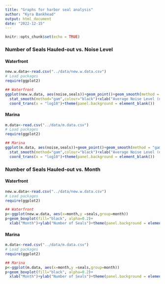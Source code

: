 ```yaml
---
title: "Graphs for harbor seal analysis"
author: "Kyra Bankhead"
output: html_document
date: "2022-12-15"
---
```


```r
knitr::opts_chunk$set(echo = TRUE)
```

### Number of Seals Hauled-out vs. Noise Level

#### Waterfront

```r
new.w.data<-read.csv("../data/new.w.data.csv")
# Load packages
require(ggplot2)

## Waterfront
ggplot(new.w.data, aes(noise,seals))+geom_point()+geom_smooth(method = "gam", formula =seals~s(noise))+
  stat_smooth(method="gam",colour="black")+xlab("Average Noise Level (dB)")+ylab("Number of Seals Hauled-out")+
  coord_trans(x = "log10")+theme(panel.background = element_blank())
```

#### Marina

```r
m.data<-read.csv("../data/m.data.csv")
# Load packages
require(ggplot2)

## Marina
ggplot(m.data, aes(noise,seals))+geom_point()+geom_smooth(method = "gam", formula =seals~s(noise))+
  stat_smooth(method="gam",colour="black")+xlab("Average Noise Level (dB)")+ylab("Number of Seals Hauled-out")+
  coord_trans(x = "log10")+theme(panel.background = element_blank())
```

### Number of Seals Hauled-out vs. Month

#### Waterfront

```r
new.w.data<-read.csv("../data/new.w.data.csv")
# Load packages
require(ggplot2)

## Waterfront
p<-ggplot(new.w.data, aes(x=month,y =seals,group=month))
p+geom_boxplot(fill="black", alpha=0.2)+
  xlab("Month")+ylab("Number of Seals")+theme(panel.background = element_blank())
```

#### Marina

```r
m.data<-read.csv("../data/m.data.csv")
# Load packages
require(ggplot2)

## Marina
p<-ggplot(m.data, aes(x=month,y =seals,group=month))
p+geom_boxplot(fill="black", alpha=0.2)+
  xlab("Month")+ylab("Number of Seals")+theme(panel.background = element_blank())
```

